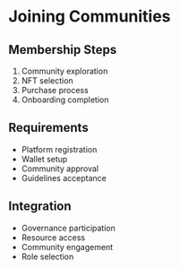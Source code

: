 # Joining Communities

## Membership Steps

1. Community exploration
2. NFT selection
3. Purchase process
4. Onboarding completion

## Requirements

- Platform registration
- Wallet setup
- Community approval
- Guidelines acceptance

## Integration

- Governance participation
- Resource access
- Community engagement
- Role selection
